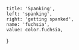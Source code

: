 
	title: 'Spanking',
	left: 'spanking',
	right: 'getting spanked',
	name: 'fuchsia',
	value: color.fuchsia,
}
